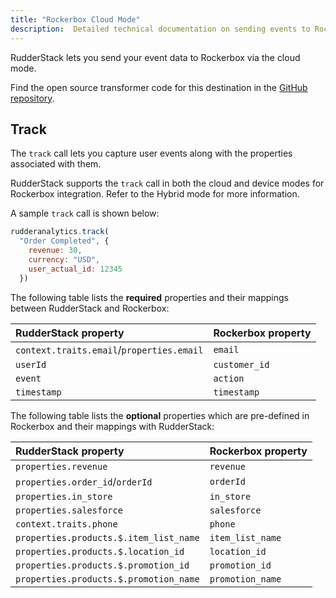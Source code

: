 ```yaml
---
title: "Rockerbox Cloud Mode"
description:  Detailed technical documentation on sending events to Rockerbox using the RudderStack cloud mode.
---
```


RudderStack lets you send your event data to Rockerbox via the <Link to="/destinations/rudderstack-connection-modes/#cloud-mode">cloud mode</Link>.

<div class="infoBlock">
Find the open source transformer code for this destination in the <a href="https://github.com/rudderlabs/rudder-transformer/tree/master/v0/destinations/rockerbox">GitHub repository</a>.
</div>

## Track

The <Link to="/event-spec/standard-events/track">`track`</Link> call lets you capture user events along with the properties associated with them.

<div class="infoBlock">
RudderStack supports the <code class="inline-code">track</code> call in both the cloud and device modes for Rockerbox integration. Refer to the <Link to="/destinations/streaming-destinations/rockerbox/setting-up-rockerbox/#hybrid-mode">Hybrid mode</Link> for more information.
</div>

A sample `track` call is shown below:

```javascript
rudderanalytics.track(
  "Order Completed", {
    revenue: 30,
    currency: "USD",
    user_actual_id: 12345 
  })
```

The following table lists the **required** properties and their mappings between RudderStack and Rockerbox:

| RudderStack property   | Rockerbox property | 
| :-------------| :-----------------|
| `context.traits.email`/`properties.email`      | `email`   | 
| `userId`        | `customer_id`        | 
| `event`        | `action`        | 
| `timestamp`   | `timestamp`      | 

The following table lists the **optional** properties which are pre-defined in Rockerbox and their mappings with RudderStack:

| RudderStack property  | Rockerbox property  | 
| :-------------| :-----------------|
| `properties.revenue`               | `revenue`      |
| `properties.order_id`/`orderId`            | `orderId`          |
| `properties.in_store`         | `in_store`  |
| `properties.salesforce`         | `salesforce`  |
| `context.traits.phone`           | `phone`  |
| `properties.products.$.item_list_name`           | `item_list_name`  |
| `properties.products.$.location_id`         | `location_id`  |
| `properties.products.$.promotion_id`           | `promotion_id`  |
| `properties.products.$.promotion_name`           | `promotion_name`  |

